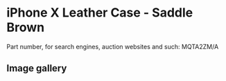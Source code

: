 # iPhone X Leather Case - Saddle Brown

Part number, for search engines, auction websites and such: MQTA2ZM/A

## Image gallery

<div style={{ width: "768px" }}>
  <GalleryComponent
    images={[
      {
        original: "/everysource/MQTA2",
        thumbnail: "/everypreview/MQTA2",
      },
      {
        original: "/everysource/MQTA2_AV1_SILVER",
        thumbnail: "/everypreview/MQTA2_AV1_SILVER",
      },
      {
        original: "/everysource/MQTA2_AV1_SPACE_GRAY",
        thumbnail: "/everypreview/MQTA2_AV1_SPACE_GRAY",
      },
      {
        original: "/everysource/MQTA2_AV2",
        thumbnail: "/everypreview/MQTA2_AV2",
      }
    ]}
  />
</div>